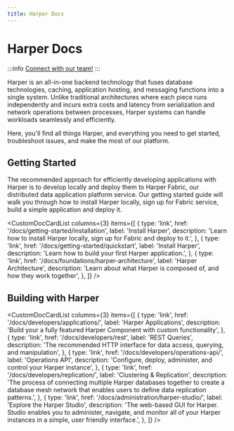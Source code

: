 ```yaml
---
title: Harper Docs
---
```



# Harper Docs

:::info
[Connect with our team!](https://www.harpersystems.dev/contact)
:::

Harper is an all-in-one backend technology that fuses database technologies, caching, application hosting, and messaging functions into a single system. Unlike traditional architectures where each piece runs independently and incurs extra costs and latency from serialization and network operations between processes, Harper systems can handle workloads seamlessly and efficiently.

Here, you'll find all things Harper, and everything you need to get started, troubleshoot issues, and make the most of our platform.

## Getting Started

The recommended approach for efficiently developing applications with Harper is to develop locally and deploy them to Harper Fabric, our distributed data application platform service. Our getting started guide will walk you through how to install Harper locally, sign up for Fabric service, build a simple application and deploy it.

<CustomDocCardList
	columns={3}
	items={[
		{
			type: 'link',
			href: '/docs/getting-started/installation',
			label: 'Install Harper',
			description: 'Learn how to install Harper locally, sign up for Fabric and deploy to it.',
		},
		{
			type: 'link',
			href: '/docs/getting-started/quickstart',
			label: 'Install Harper',
			description: 'Learn how to build your first Harper application.',
		},
		{
			type: 'link',
			href: '/docs/foundations/harper-architecture',
			label: 'Harper Architecture',
			description: 'Learn about what Harper is composed of, and how they work together',
		},
	]}
/>

## Building with Harper

<CustomDocCardList
	columns={3}
	items={[
		{
			type: 'link',
			href: '/docs/developers/applications/',
			label: 'Harper Applications',
			description: 'Build your a fully featured Harper Component with custom functionality',
		},
		{
			type: 'link',
			href: '/docs/developers/rest',
			label: 'REST Queries',
			description: 'The recommended HTTP interface for data access, querying, and manipulation',
		},
		{
			type: 'link',
			href: '/docs/developers/operations-api/',
			label: 'Operations API',
			description: 'Configure, deploy, administer, and control your Harper instance',
		},
		{
			type: 'link',
			href: '/docs/developers/replication/',
			label: 'Clustering & Replication',
			description:
				'The process of connecting multiple Harper databases together to create a database mesh network that enables users to define data replication patterns.',
		},
		{
			type: 'link',
			href: '/docs/administration/harper-studio/',
			label: 'Explore the Harper Studio',
			description:
				'The web-based GUI for Harper. Studio enables you to administer, navigate, and monitor all of your Harper instances in a simple, user friendly interface.',
		},
	]}
/>

